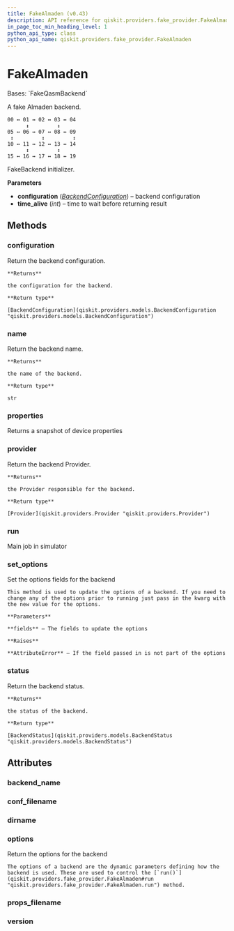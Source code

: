 ```yaml
---
title: FakeAlmaden (v0.43)
description: API reference for qiskit.providers.fake_provider.FakeAlmaden in qiskit v0.43
in_page_toc_min_heading_level: 1
python_api_type: class
python_api_name: qiskit.providers.fake_provider.FakeAlmaden
---
```


# FakeAlmaden

<Class id="qiskit.providers.fake_provider.FakeAlmaden" isDedicatedPage={true} github="https://github.com/qiskit/qiskit/tree/stable/0.24/qiskit/providers/fake_provider/backends/almaden/fake_almaden.py" signature="FakeAlmaden" modifiers="class">
  Bases: `FakeQasmBackend`

  A fake Almaden backend.

  ```text
  00 ↔ 01 ↔ 02 ↔ 03 ↔ 04
        ↕         ↕
  05 ↔ 06 ↔ 07 ↔ 08 ↔ 09
   ↕         ↕         ↕
  10 ↔ 11 ↔ 12 ↔ 13 ↔ 14
        ↕         ↕
  15 ↔ 16 ↔ 17 ↔ 18 ↔ 19
  ```

  FakeBackend initializer.

  **Parameters**

  *   **configuration** ([*BackendConfiguration*](qiskit.providers.models.BackendConfiguration "qiskit.providers.models.BackendConfiguration")) – backend configuration
  *   **time\_alive** (*int*) – time to wait before returning result

  ## Methods

  <span id="qiskit-providers-fake-provider-fakealmaden-configuration" />

  ### configuration

  <Function id="qiskit.providers.fake_provider.FakeAlmaden.configuration" signature="FakeAlmaden.configuration()">
    Return the backend configuration.

    **Returns**

    the configuration for the backend.

    **Return type**

    [BackendConfiguration](qiskit.providers.models.BackendConfiguration "qiskit.providers.models.BackendConfiguration")
  </Function>

  <span id="qiskit-providers-fake-provider-fakealmaden-name" />

  ### name

  <Function id="qiskit.providers.fake_provider.FakeAlmaden.name" signature="FakeAlmaden.name()">
    Return the backend name.

    **Returns**

    the name of the backend.

    **Return type**

    str
  </Function>

  <span id="qiskit-providers-fake-provider-fakealmaden-properties" />

  ### properties

  <Function id="qiskit.providers.fake_provider.FakeAlmaden.properties" signature="FakeAlmaden.properties()">
    Returns a snapshot of device properties
  </Function>

  <span id="qiskit-providers-fake-provider-fakealmaden-provider" />

  ### provider

  <Function id="qiskit.providers.fake_provider.FakeAlmaden.provider" signature="FakeAlmaden.provider()">
    Return the backend Provider.

    **Returns**

    the Provider responsible for the backend.

    **Return type**

    [Provider](qiskit.providers.Provider "qiskit.providers.Provider")
  </Function>

  <span id="qiskit-providers-fake-provider-fakealmaden-run" />

  ### run

  <Function id="qiskit.providers.fake_provider.FakeAlmaden.run" signature="FakeAlmaden.run(run_input, **kwargs)">
    Main job in simulator
  </Function>

  <span id="qiskit-providers-fake-provider-fakealmaden-set-options" />

  ### set\_options

  <Function id="qiskit.providers.fake_provider.FakeAlmaden.set_options" signature="FakeAlmaden.set_options(**fields)">
    Set the options fields for the backend

    This method is used to update the options of a backend. If you need to change any of the options prior to running just pass in the kwarg with the new value for the options.

    **Parameters**

    **fields** – The fields to update the options

    **Raises**

    **AttributeError** – If the field passed in is not part of the options
  </Function>

  <span id="qiskit-providers-fake-provider-fakealmaden-status" />

  ### status

  <Function id="qiskit.providers.fake_provider.FakeAlmaden.status" signature="FakeAlmaden.status()">
    Return the backend status.

    **Returns**

    the status of the backend.

    **Return type**

    [BackendStatus](qiskit.providers.models.BackendStatus "qiskit.providers.models.BackendStatus")
  </Function>

  ## Attributes

  ### backend\_name

  <Attribute id="qiskit.providers.fake_provider.FakeAlmaden.backend_name" attributeValue="'fake_almaden'" />

  ### conf\_filename

  <Attribute id="qiskit.providers.fake_provider.FakeAlmaden.conf_filename" attributeValue="'conf_almaden.json'" />

  ### dirname

  <Attribute id="qiskit.providers.fake_provider.FakeAlmaden.dirname" attributeValue="'/home/computertreker/git/qiskit/qiskit/.tox/docs/lib/python3.8/site-packages/qiskit/providers/fake_provider/backends/almaden'" />

  ### options

  <Attribute id="qiskit.providers.fake_provider.FakeAlmaden.options">
    Return the options for the backend

    The options of a backend are the dynamic parameters defining how the backend is used. These are used to control the [`run()`](qiskit.providers.fake_provider.FakeAlmaden#run "qiskit.providers.fake_provider.FakeAlmaden.run") method.
  </Attribute>

  ### props\_filename

  <Attribute id="qiskit.providers.fake_provider.FakeAlmaden.props_filename" attributeValue="'props_almaden.json'" />

  ### version

  <Attribute id="qiskit.providers.fake_provider.FakeAlmaden.version" attributeValue="1" />
</Class>

